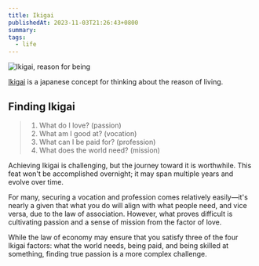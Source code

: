 ```yaml
---
title: Ikigai
publishedAt: 2023-11-03T21:26:43+0800
summary:
tags:
  - life
---
```


<Image
  src="/images/ikigai.png"
  width={500}
  height={500}
  alt="Ikigai, reason for being"
/>

[Ikigai](https://en.wikipedia.org/wiki/Ikigai) is a japanese concept for thinking about the reason of living.

## Finding Ikigai

> 1. What do I love? (passion)
> 2. What am I good at? (vocation)
> 3. What can I be paid for? (profession)
> 4. What does the world need? (mission)

Achieving Ikigai is challenging, but the journey toward it is worthwhile. This feat won't be accomplished overnight; it may span multiple years and evolve over time.

For many, securing a vocation and profession comes relatively easily—it's nearly a given that what you do will align with what people need, and vice versa, due to the law of association.
However, what proves difficult is cultivating passion and a sense of mission from the factor of love.

While the law of economy may ensure that you satisfy three of the four Ikigai factors: what the world needs, being paid, and being skilled at something, finding true passion is a more complex challenge.
